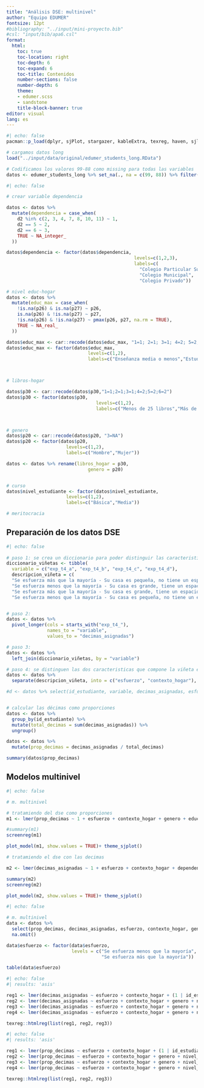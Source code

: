 ```yaml
---
title: "Análisis DSE: multinivel"
author: "Equipo EDUMER"
fontsize: 12pt
#bibliography: "../input/mini-proyecto.bib"
#csl: "input/bib/apa6.csl"
format:
  html:
    toc: true
    toc-location: right
    toc-depth: 6
    toc-expand: 6
    toc-title: Contenidos
    number-sections: false
    number-depth: 6
    theme: 
    - edumer.scss
    - sandstone
    title-block-banner: true
editor: visual
lang: es
---
```


```r
#| echo: false
pacman::p_load(dplyr, sjPlot, stargazer, kableExtra, texreg, haven, sjlabelled, ggplot2, summarytools, ggtext, ggpubr, hrbrthemes, tidyr, stringr, sjmisc, ggalluvial, shadowtext, sjmisc, lme4, Matrix)

# cargamos datos long 
load("../input/data/original/edumer_students_long.RData")

# Codificamos los valores 99-88 como missing para todas las variables
datos <- edumer_students_long %>% set_na(., na = c(99, 88)) %>% filter(ola == 2)
```

```r
#| echo: false

# crear variable dependencia 

datos <- datos %>%
  mutate(dependencia = case_when(
    d2 %in% c(2, 3, 4, 7, 8, 10, 11) ~ 1,
    d2 == 5 ~ 2,
    d2 == 6 ~ 3,
    TRUE ~ NA_integer_
  ))

datos$dependencia <- factor(datos$dependencia, 
                                               levels=c(1,2,3),
                                               labels=c(
                                                 "Colegio Particular Subvencionado",
                                                 "Colegio Municipal",
                                                 "Colegio Privado"))

# nivel educ-hogar
datos <- datos %>%
  mutate(educ_max = case_when(
    !is.na(p26) & is.na(p27) ~ p26,
    is.na(p26) & !is.na(p27) ~ p27,
    !is.na(p26) & !is.na(p27) ~ pmax(p26, p27, na.rm = TRUE),
    TRUE ~ NA_real_
  )) 

datos$educ_max <- car::recode(datos$educ_max, "1=1; 2=1; 3=1; 4=2; 5=2; 6=2")
datos$educ_max <- factor(datos$educ_max, 
                              levels=c(1,2),
                              labels=c("Enseñanza media o menos","Estudios superiores"))



# libros-hogar

datos$p30 <- car::recode(datos$p30,"1=1;2=1;3=1;4=2;5=2;6=2")
datos$p30 <- factor(datos$p30,
                                 levels=c(1,2),
                                 labels=c("Menos de 25 libros","Más de 25 libros"))



# genero
datos$p20 <- car::recode(datos$p20, "3=NA")
datos$p20 <- factor(datos$p20,
                      levels=c(1,2),
                      labels=c("Hombre","Mujer"))

datos <- datos %>% rename(libros_hogar = p30, 
                              genero = p20) 


# curso 
datos$nivel_estudiante <- factor(datos$nivel_estudiante,
                      levels=c(1,2),
                      labels=c("Básica","Media"))

# meritocracia 

```

## Preparación de los datos DSE

```r
#| echo: false
 
# paso 1: se crea un diccionario para poder distinguir las caracteristicas de las viñetas
diccionario_viñetas <- tibble(
  variable = c("exp_t4_a", "exp_t4_b", "exp_t4_c", "exp_t4_d"),
  descripcion_viñeta = c(
  "Se esfuerza más que la mayoría - Su casa es pequeña, no tiene un espacio cómodo para estudiar", 
  "Se esfuerza menos que la mayoría - Su casa es grande, tiene un espacio cómodo para estudiar", 
  "Se esfuerza más que la mayoría - Su casa es grande, tiene un espacio cómodo para estudiar", 
  "Se esfuerza menos que la mayoría - Su casa es pequeña, no tiene un espacio cómodo para estudiar"))


# paso 2: 
datos <- datos %>%
  pivot_longer(cols = starts_with("exp_t4_"),
               names_to = "variable", 
               values_to = "decimas_asignadas")

# paso 3: 
datos <- datos %>%
  left_join(diccionario_viñetas, by = "variable")

# paso 4: se distinguen las dos caracteristicas que compone la viñeta en variables individuales
datos <- datos %>%
  separate(descripcion_viñeta, into = c("esfuerzo", "contexto_hogar"), sep = " - ")

#d <- datos %>% select(id_estudiante, variable, decimas_asignadas, esfuerzo, contexto_hogar, prop_decimas)


# calcular las décimas como proporciones 
datos <- datos %>%
  group_by(id_estudiante) %>%
  mutate(total_decimas = sum(decimas_asignadas)) %>%
  ungroup()

datos <- datos %>%
  mutate(prop_decimas = decimas_asignadas / total_decimas)

summary(datos$prop_decimas)
```

## Modelos multinivel

```r
#| echo: false

# m. multinivel

# tratamiendo del dse como proporciones
m1 <- lmer(prop_decimas ~ 1 + esfuerzo + contexto_hogar + genero + educ_max + nivel_estudiante + libros_hogar + p1_1 + p1_2 + p2_1 + p2_2 + p2_3 + (1 | id_estudiante), data = datos)

#summary(m1)
screenreg(m1)

plot_model(m1, show.values = TRUE)+ theme_sjplot()

# tratamiendo el dse con las decimas 

m2 <- lmer(decimas_asignadas ~ 1 + esfuerzo + contexto_hogar + dependencia + genero + educ_max + nivel_estudiante + libros_hogar + p1_1 + p1_2 + p2_1 + p2_2 + p2_3 + (1 | id_estudiante), data = datos)

summary(m2)
screenreg(m2)

plot_model(m2, show.values = TRUE)+ theme_sjplot()

```


```r
#| echo: false

# m. multinivel
data <- datos %>% 
  select(prop_decimas, decimas_asignadas, esfuerzo, contexto_hogar, genero, nivel_estudiante, libros_hogar, merit_esfuerzo=p1_1, merit_talento=p1_2, escuela_esfuerzo=p2_1, escuela_talento=p2_2, escuela_merecimiento=p2_3, id_estudiante) %>% 
  na.omit()

data$esfuerzo <- factor(data$esfuerzo,
                        levels = c("Se esfuerza menos que la mayoría",
                                   "Se esfuerza más que la mayoría"))

table(data$esfuerzo)


```

```r
#| echo: false
#| results: 'asis'

reg1 <- lmer(decimas_asignadas ~ esfuerzo + contexto_hogar + (1 | id_estudiante), data = data)
reg2 <- lmer(decimas_asignadas ~ esfuerzo + contexto_hogar + genero + nivel_estudiante + libros_hogar + (1 | id_estudiante), data = data)
reg3 <- lmer(decimas_asignadas ~ esfuerzo + contexto_hogar + genero + nivel_estudiante + libros_hogar + merit_esfuerzo + merit_talento + escuela_esfuerzo + escuela_talento + escuela_merecimiento + (1 | id_estudiante), data = data)
reg4 <- lmer(decimas_asignadas ~ esfuerzo + contexto_hogar + genero + nivel_estudiante + libros_hogar + merit_esfuerzo + merit_talento + escuela_esfuerzo + escuela_talento + escuela_merecimiento + (1 | id_estudiante), data = data)

texreg::htmlreg(list(reg1, reg2, reg3))
```


```r
#| echo: false
#| results: 'asis'

reg1 <- lmer(prop_decimas ~ esfuerzo + contexto_hogar + (1 | id_estudiante), data = data)
reg2 <- lmer(prop_decimas ~ esfuerzo + contexto_hogar + genero + nivel_estudiante + libros_hogar + (1 | id_estudiante), data = data)
reg3 <- lmer(prop_decimas ~ esfuerzo + contexto_hogar + genero + nivel_estudiante + libros_hogar + merit_esfuerzo + merit_talento + escuela_esfuerzo + escuela_talento + escuela_merecimiento + (1 | id_estudiante), data = data)
reg4 <- lmer(prop_decimas ~ esfuerzo + contexto_hogar + genero + nivel_estudiante + libros_hogar + merit_esfuerzo + merit_talento + escuela_esfuerzo + escuela_talento + escuela_merecimiento + (1 | id_estudiante), data = data)

texreg::htmlreg(list(reg1, reg2, reg3))
```

